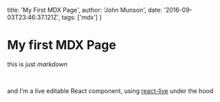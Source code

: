 
  title: 'My First MDX Page',
  author: 'John Munson',
  date: '2016-09-03T23:46:37.121Z',
  tags: ['mdx']
}

# My first MDX Page

this is just _markdown_

<PureComponent text="I'm a real life React component imported into an mdx file."/>

<br />

and I'm a live editable React component, using [react-live](https://github.com/FormidableLabs/react-live) under the hood

<LiveEdit code={componentClassExample} />
